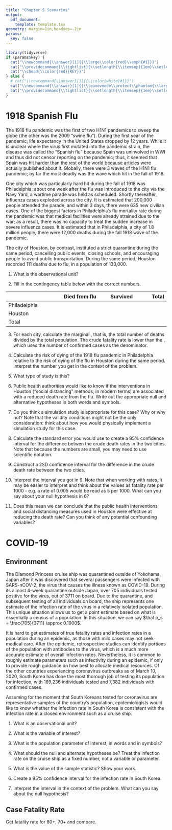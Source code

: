 ```yaml
---
title: "Chapter 5 Scenarios"
output: 
  pdf_document:
    template: template.tex
geometry: margin=1in,headsep=.2in
params:
  key: false
---
```


```r
library(tidyverse)
if (params$key) {
  cat("\\newcommand{\\answer}[1]{{\\large\\color{red}\\emph{#1}}}")
  cat("\\providecommand{\\tightlist}{\\setlength{\\itemsep}{1em}\\setlength{\\parskip}{0pt}}")
  cat("\\chead{\\color{red}{KEY}}")
} else {
  # cat("\\newcommand{\\answer}[1]{{\\color{white}#1}}") 
  cat("\\newcommand{\\answer}[1]{{\\leavevmode\\protect\\phantom{\\large #1}}}")
  cat("\\providecommand{\\tightlist}{\\setlength{\\itemsep}{1em}\\setlength{\\parskip}{0pt}}")
}

``` 


# 1918 Spanish Flu

The 1918 flu pandemic was the first of two H1N1 pandemics to sweep the globe (the other was the 2009 "swine flu"). During the first year of the pandemic, life expectancy in the United States dropped by 12 years. While it is unclear where the virus first mutated into the pandemic strain, the disease was called the "Spanish flu" because Spain was uninvolved in WWI and thus did not censor reporting on the pandemic; thus, it seemed that Spain was hit harder than the rest of the world because articles were actually published about it. Globally, there were 3 waves of the H1N1 flu pandemic; by far the most deadly was the wave which hit in the fall of 1918.

One city which was particularly hard hit during the fall of 1918 was Philadelphia; about one week after the flu was introduced to the city via the Navy Yard, a wartime parade was held as scheduled. Shortly thereafter, influenza cases exploded across the city. It is estimated that 200,000 people attended the parade, and within 3 days, there were 635 new civilian cases. One of the biggest factors in Philadelphia's flu mortality rate during the pandemic was that medical facilities were already strained due to the war; as a result, there was no capacity to treat the sudden increase in severe influenza cases. It is estimated that in Philadelphia, a city of 1.8 million people, there were 12,000 deaths during the fall 1918 wave of the pandemic. 

The city of Houston, by contrast, instituted a strict quarantine during the same period, cancelling public events, closing schools, and encouraging people to avoid public transportation.  During the same period, Houston recorded 111 deaths due to flu, in a population of 130,000. 

1. What is the observational unit?    
\longanswer\answer{An individual living in Houston or Philadelphia}

2. Fill in the contingency table below with the correct numbers.


\large 

&nbsp; | Died from flu | Survived | Total
------ | ------------: | -------: | ------:
Philadelphia | \answer{12,000} | \answer{1,788,000} | \answer{1,800,000}
Houston | \answer{111} | \answer{129,889} | \answer{130,000}
Total | \answer{12,111} | \answer{1,917,889} | \answer{1,930,000}

\normalsize

3. For each city, calculate the marginal \emph{crude fatality rate}, that is, the total number of deaths divided by the total population. The crude fatality rate is lower than the \emph{case fatality rate}, which uses the number of confirmed cases as the denominator.    
\longanswer[8em]\answer{Philadelpha: $\hat p_P = \displaystyle\frac{12000}{1800000} \approx 0.00667$\\Houston: $\hat p_H = \displaystyle\frac{111}{130000} \approx 0.000854$}

4. Calculate the risk of dying of the 1918 flu pandemic in Philadelphia relative to the risk of dying of the flu in Houston during the same period. Interpret the number you get in the context of the problem.    
\longanswer[8em]\answer{$RR_{P,H} = \displaystyle\frac{\hat p_P}{\hat p_H} = \frac{0.00667}{0.000854} \approx 7.808$\\
Residents of Philadelphia were 7.8 times more likely to die during the fall 1918 wave of the Spanish flu pandemic than residents of Houston during the same period.}

5. What type of study is this?    
\longanswer[6em]\answer{This is an observational study; we did not assign individuals to live in Philadelphia or Houston in 1918, nor did we determine the public health measures taken in each respective city during that pandemic.}

6. Public health authorities would like to know if the interventions in Houston ("social distancing" methods, in modern terms) are associated with a reduced death rate from the flu. Write out the appropriate null and alternative hypotheses in both words and symbols.    
\longanswer[10em]\answer{$H_0: \pi_P - \pi_H = 0$, that is, there is no difference in the crude death rate from the flu in Philadelphia compared to the crude death rate from the flu Houston. \\[.5em]$H_A: \pi_P - \pi_H > 0$, that is, the death rate in Houston is lower than the death rate in Philadelphia. \\[.5em]
Note that you could also write $H_0:\pi_P = \pi_H$ and $H_A: \pi_P > \pi_H$; the interpretation remains the same.}

7. Do you think a simulation study is appropriate for this case? Why or why not? Note that the validity conditions might not be the only consideration: think about how you would physically implement a simulation study for this case.     
\longanswer\answer{A simulation study is a valid option for this case, but because of the large populations involved, it will be extremely slow. Theory-based inference is a better choice for this data.}

8. Calculate the standard error you would use to create a 95% confidence interval for the difference betwen the crude death rates in the two cities. Note that because the numbers are small, you may need to use scientific notation. 
\longanswer\answer{$\sqrt{\displaystyle\frac{0.00667(1-0.00667)}{1800000} + \frac{0.000854(1-0.000854)}{130000}} = \sqrt{3.68\mathrm{e}{-9} + 6.56\mathrm{e}{-9}} \approx 0.0001012$}

9. Construct a 2SD confidence interval for the difference in the crude death rate between the two cities.
\longanswer\answer{$\hat p_P - \hat p_H \pm 2 * (SE) = 0.00667 - 0.000854 \pm 2*0.0001012 = (0.005614, 0.006018)$}

10. Interpret the interval you got in 9. Note that when working with rates, it may be easier to interpret and think about the values as fatality rate per 1000 - e.g. a rate of 0.005 would be read as 5 per 1000. What can you say about your null hypothesis in 6?     
\longanswer\answer{We can be 95\% confident that per 1000 residents, between 5.6 and 6.0 more died in Philadelphia than in Houston. As this interval does not contain 0, we can conclude that the death rate in Philadelphia was significantly higher than in Houston; the difference in the death rates cannot be explained by chance alone.}

11. Does this mean we can conclude that the public health interventions and social distancing measures used in Houston were effective at reducing the death rate? Can you think of any potential confounding variables?    
\longanswer\answer{No, because this is an observational study. Philadelphia and Houston were vastly different sizes, with different population density and climates (this is especially true in the fall). It is possible that the difference in the crude mortality rate is due to one of these other differences.}

# COVID-19

## Environment

The Diamond Princess cruise ship was quarantined outside of Yokohama, Japan after it was discovered that several passengers were infected with SARS-nCOV-2, the virus that causes the illness known as COVID-19. During its almost 4-week quarantine outside Japan, over 705 individuals tested positive for the virus, out of 3711 on board. Due to the quarantine, and subsequent testing of all individuals on board, the ship represents one estimate of the infection rate of the virus in a relatively isolated population. This unique situation allows us to get a point estimate based on what is essentially a census of a population. In this situation, we can say $\hat p_s = \frac{705}{3711} \approx 0.1900$. 

It is hard to get estimates of true fatality rates and infection rates in a population during an epidemic, as those with mild cases may not seek medical care. After the epidemic, retrospective studies can identify portions of the population with antibodies to the virus, which is a much more accurate estimate of overall infection rates. Nevertheless, it is common to roughly estimate parameters such as infectivity during an epidemic, if only to provide rough guidance on how best to allocate medical resources. Of the other countries experiencing coronavirus outbreaks as of March 10, 2020, South Korea has done the most thorough job of testing its population for infection, with 189,236 individuals tested and 7,382 individuals with confirmed cases. 

Assuming for the moment that South Koreans tested for coronavirus are representative samples of the country's population, epidemiologists would like to know whether the infection rate in South Korea is consistent with the infection rate in a closed environment such as a cruise ship. 

1. What is an observational unit?    
\longanswer\answer{An individual tested for COVID-19}

2. What is the variable of interest?    
\longanswer\answer{Test result (positive, negative) or infection status (infected, not infected) is the variable of interest.}

3. What is the population parameter of interest, in words and in symbols?    
\longanswer\answer{We are interested in the long-run average rate of coronavirus infection in South Korea. We might write this as $\pi_i$, the infection rate.}

4. What should the null and alternate hypotheses be? Treat the infection rate on the cruise ship as a fixed number, not a variable or parameter.
\longanswer\answer{$H_0: \pi_s = 0.1900$\\$H_A: \pi_s \neq 0.1900$}

5. What is the value of the sample statistic? Show your work.    
\longanswer\answer{The sample statistic is the infection rate in South Korea, which is $\hat p_i = \frac{7382}{189236} \approx 0.03901$}

6. Create a 95% confidence interval for the infection rate in South Korea.    
\longanswer\answer{$\hat p_i \pm 2 \sqrt{\frac{\hat p_i (1-\hat p_i)}{n}} = 0.03901 \pm 2 \sqrt{\frac{0.03901(0.96099)}{189236}} = 0.03901 \pm 2(0.000445) = (0.0381, 0.0399)$}

7. Interpret the interval in the context of the problem. What can you say about the null hypothesis?    
\longanswer[5em]\answer{Epidemiologists can be 95\% confident that the infection rate in South Korea is between 3.80\% and 3.99\%. This is significantly lower than the infection rate on the Diamond Princess, suggesting that under normal living conditions, the infection rate is not equal to the ~19\% observed on the cruise ship. }


## Case Fatality Rate

Get fatality rate for 80+, 70+ and compare. 
